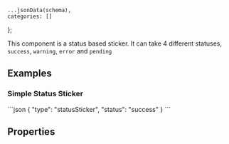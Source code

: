     ...jsonData(schema),
    categories: []
};

This component is a status based sticker. It can take 4 different statuses, `success`, `warning`, `error` and `pending`

## Examples

### Simple Status Sticker

<CodeBlock>
```json
{
    "type": "statusSticker",
    "status": "success"
}
```
</CodeBlock>

## Properties
<PropertyTable schema={schema}/>
